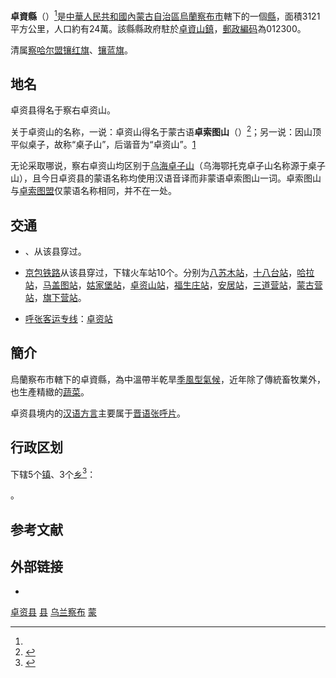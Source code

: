 {{Distinguish|桌子山矿区}}
{{Infobox China County
| county = 卓资县
| usedname = 
| nameorigin = 
| Photo = 
| Photoname = 
| map =
| map_caption = 
| Pinyin =  Zhuōzī Xiàn
| Belong = [[内蒙古自治区|内蒙古自治区]][[乌兰察布市|乌兰察布市]]
| Types = [[县|县]]
| admincode =  150921
| founded = 
| seat = [[卓资山镇|卓资山镇]]
| officerTitle = 
| officer = 
| officerTitle2 = 
| officer2 = 
| division = 7
| town = 5
| township = 2
| subdistrict = 
| dialect = 
| post code = 012300
| phone code = 474
| coordinate = 
| area = 3121
| area land = 
| area water = 
| census yr = 
| pop = 24万人
| density =  
| GDP = 
| GDP_as_of = 
| GDPPC = 
| carlicense = 蒙J
| web = www.zhuozi.gov.cn
| web_title = 卓资县政府网
}}
'''卓資縣'''（{{Mong|m=ᠵᠦᠸᠧᠽᠢ <br>ᠰᠢᠶᠠᠨ|PS=Juezi Xian}}）<ref name=mong />是[[中華人民共和國|中華人民共和國]][[內蒙古自治區|內蒙古自治區]][[烏蘭察布市|烏蘭察布市]]轄下的一個[[縣|縣]]，面積3121平方公里，人口約有24萬。該縣縣政府駐於[[卓資山鎮|卓資山鎮]]，[[郵政編码|郵政編码]]為012300。

清属[[察哈尔盟|察哈尔盟]][[镶红旗|镶红旗]]、[[镶蓝旗|镶蓝旗]]。

==地名==
卓资县得名于察右卓资山。

关于卓资山的名称，一说：卓资山得名于蒙古语'''卓索图山'''（{{mong|m=ᠵᠣᠰᠤᠲᠤ ᠶᠢᠨ<br>ᠠᠭᠤᠯᠠ|PS=Jôstin Ûûl}}）<ref name=mong>{{cite book |author1=海青 |title=汉蒙对照内蒙古自治区地名手册 |date=2005 |isbn=7-204-07352-5 |page=180}}</ref>；另一说：因山顶平似桌子，故称“桌子山”，后谐音为“卓资山”。[http://bgw012027.chinaw3.com/fagui/ShowArticle.asp?ArticleID=5805]{{dead link|date=2017年11月 |bot=InternetArchiveBot |fix-attempted=yes }}

无论采取哪说，察右卓资山均区别于[[乌海市|乌海]][[西卓子山街道|卓子山]]（乌海鄂托克卓子山名称源于桌子山），且今日卓资县的蒙语名称均使用汉语音译而非蒙语卓索图山一词。卓索图山与[[卓索图盟|卓索图盟]]仅蒙语名称相同，并不在一处。

==交通==
* {{中国国道名|110}}、{{中国高速公路名|G6}}从该县穿过。
* {{rint|cn|rail}}[[京包铁路|京包铁路]]从该县穿过，下辖火车站10个。分别为[[八苏木站|八苏木站]]，[[十八台站|十八台站]]，[[哈拉站|哈拉站]]，[[马盖图站|马盖图站]]，[[姑家堡站|姑家堡站]]，[[卓资山站|卓资山站]]，[[福生庄站|福生庄站]]，[[安居站|安居站]]，[[三道营站|三道营站]]，[[蒙古营站|蒙古营站]]，[[旗下营站|旗下营站]]。
* {{rint|cn|crh}}[[呼张客运专线|呼张客运专线]]：[[卓资站|卓资站]]

==簡介==
烏蘭察布市轄下的卓資縣，為中溫帶半乾旱[[季風型氣候|季風型氣候]]，近年除了傳統畜牧業外，也生產精緻的[[蔬菜|蔬菜]]。

卓资县境内的[[汉语方言|汉语方言]]主要属于[[晋语|晋语]][[张呼片|张呼片]]。

== 行政区划 ==
{{PAGENAMEBASE}}下辖5个[[行政建制镇|镇]]、3个[[乡_(中华人民共和国)|乡]]<ref>{{PRC admin/ref sgc|15/09/21}}</ref>：

{{PRC admin/children|15/09/21}}。

== 参考文献 ==
{{reflist}}

== 外部链接 ==
* {{Official website|http://www.zhuozi.gov.cn/|name=卓资县人民政府}}

{{卓资县行政区划}}
{{乌兰察布市行政区划}}
{{内蒙古行政区划}}
{{国家级贫困县|前}}

[[Category:卓资县|]]
[[Category:乌兰察布县级行政区|县]]
[[Category:内蒙古县份|乌兰察布]]
[[Category:原国家级贫困县|蒙]]